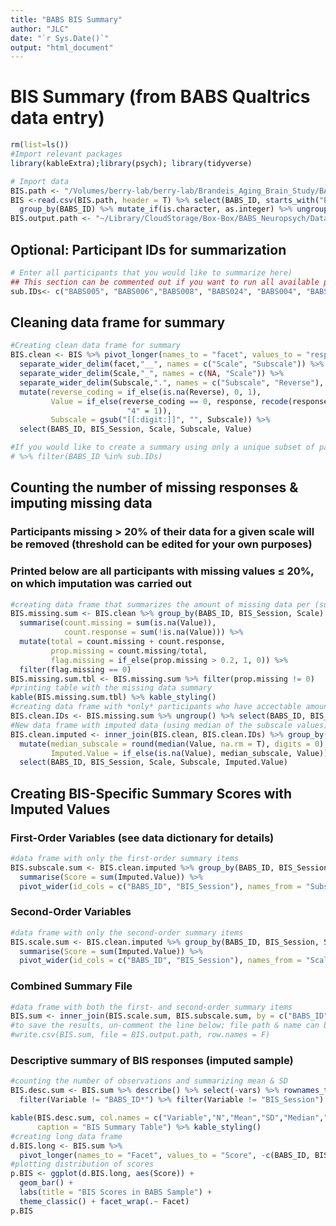 ```yaml
---
title: "BABS BIS Summary"
author: "JLC"
date: "`r Sys.Date()`"
output: "html_document"
---
```


# BIS Summary (from BABS Qualtrics data entry)

```r
rm(list=ls())
#Import relevant packages
library(kableExtra);library(psych); library(tidyverse)

# Import data
BIS.path <- "/Volumes/berry-lab/berry-lab/Brandeis_Aging_Brain_Study/BABS Data/Analysis/Qualtrics_Surveys/BIS_raw.csv"
BIS <-read.csv(BIS.path, header = T) %>% select(BABS_ID, starts_with("BIS")) %>%
  group_by(BABS_ID) %>% mutate_if(is.character, as.integer) %>% ungroup()
BIS.output.path <- "~/Library/CloudStorage/Box-Box/BABS_Neuropsych/Data/BIS_imputed_sum.csv"
```

## Optional: Participant IDs for summarization

```r
# Enter all participants that you would like to summarize here)
## This section can be commented out if you want to run all available participants
sub.IDs<- c("BABS005", "BABS006","BABS008", "BABS024", "BABS004", "BABS007", "BABS009", "BABS010", "BABS011", "BABS012")
```

## Cleaning data frame for summary

```r
#Creating clean data frame for summary
BIS.clean <- BIS %>% pivot_longer(names_to = "facet", values_to = "response", -c(BABS_ID, BIS_Session)) %>%
  separate_wider_delim(facet,"__", names = c("Scale", "Subscale")) %>%
  separate_wider_delim(Scale,"_", names = c(NA, "Scale")) %>%
  separate_wider_delim(Subscale,".", names = c("Subscale", "Reverse"), too_few = "align_start") %>%
  mutate(reverse_coding = if_else(is.na(Reverse), 0, 1),
         Value = if_else(reverse_coding == 0, response, recode(response, "1" = 4, "2" = 3, "3" = 2, 
                          "4" = 1)),
         Subscale = gsub("[[:digit:]]", "", Subscale)) %>%
  select(BABS_ID, BIS_Session, Scale, Subscale, Value)

#If you would like to create a summary using only a unique subset of participant IDs that you have supplied (in previous code chunk), you can simply add the following line of code to filter the raw data to the code above
# %>% filter(BABS_ID %in% sub.IDs)
```

## Counting the number of missing responses & imputing missing data
### Participants missing > 20% of their data for a given scale will be removed (threshold can be edited for your own purposes)
### Printed below are all participants with missing values ≤ 20%, on which imputation was carried out

```r
#creating data frame that summarizes the amount of missing data per (sub)scale for each participant
BIS.missing.sum <- BIS.clean %>% group_by(BABS_ID, BIS_Session, Scale) %>%
  summarise(count.missing = sum(is.na(Value)),
            count.response = sum(!is.na(Value))) %>%
  mutate(total = count.missing + count.response,
         prop.missing = count.missing/total,
         flag.missing = if_else(prop.missing > 0.2, 1, 0)) %>%
  filter(flag.missing == 0)
BIS.missing.sum.tbl <- BIS.missing.sum %>% filter(prop.missing != 0)
#printing table with the missing data summary
kable(BIS.missing.sum.tbl) %>% kable_styling()
#creating data frame with *only* participants who have accectable amounts of missing data (i.e., < 20% missing)
BIS.clean.IDs <- BIS.missing.sum %>% ungroup() %>% select(BABS_ID, BIS_Session) %>% group_by(BABS_ID, BIS_Session) %>% distinct()
#New data frame with imputed data (using median of the subscale values)
BIS.clean.imputed <- inner_join(BIS.clean, BIS.clean.IDs) %>% group_by(BABS_ID, BIS_Session, Scale, Subscale) %>%
  mutate(median_subscale = round(median(Value, na.rm = T), digits = 0),
         Imputed.Value = if_else(is.na(Value), median_subscale, Value)) %>% ungroup() %>%
  select(BABS_ID, BIS_Session, Scale, Subscale, Imputed.Value)
```

## Creating BIS-Specific Summary Scores with Imputed Values
### First-Order Variables (see data dictionary for details)

```r
#data frame with only the first-order summary items
BIS.subscale.sum <- BIS.clean.imputed %>% group_by(BABS_ID, BIS_Session, Subscale) %>%
  summarise(Score = sum(Imputed.Value)) %>%
  pivot_wider(id_cols = c("BABS_ID", "BIS_Session"), names_from = "Subscale", names_prefix = "FirstOrder_", values_from = "Score")
```

### Second-Order Variables

```r
#data frame with only the second-order summary items
BIS.scale.sum <- BIS.clean.imputed %>% group_by(BABS_ID, BIS_Session, Scale) %>%
  summarise(Score = sum(Imputed.Value)) %>%
  pivot_wider(id_cols = c("BABS_ID", "BIS_Session"), names_from = "Scale", names_prefix = "SecondOrder_", values_from = "Score")
```

### Combined Summary File

```r
#data frame with both the first- and second-order summary items
BIS.sum <- inner_join(BIS.scale.sum, BIS.subscale.sum, by = c("BABS_ID", "BIS_Session"))
#to save the results, un-comment the line below; file path & name can be adjusted in the first code chunk
#write.csv(BIS.sum, file = BIS.output.path, row.names = F)
```

### Descriptive summary of BIS responses (imputed sample)

```r
#counting the number of observations and summarizing mean & SD
BIS.desc.sum <- BIS.sum %>% describe() %>% select(-vars) %>% rownames_to_column(var = "Variable") %>%
  filter(Variable != "BABS_ID*") %>% filter(Variable != "BIS_Session")

kable(BIS.desc.sum, col.names = c("Variable","N","Mean","SD","Median","Trimmed Mean","Median Abs. Deviation","Min","Max","Range","Skew","Kurtosis","SE"),
      caption = "BIS Summary Table") %>% kable_styling()
#creating long data frame
d.BIS.long <- BIS.sum %>% 
  pivot_longer(names_to = "Facet", values_to = "Score", -c(BABS_ID, BIS_Session))
#plotting distribution of scores
p.BIS <- ggplot(d.BIS.long, aes(Score)) +
  geom_bar() + 
  labs(title = "BIS Scores in BABS Sample") +
  theme_classic() + facet_wrap(.~ Facet)
p.BIS
```